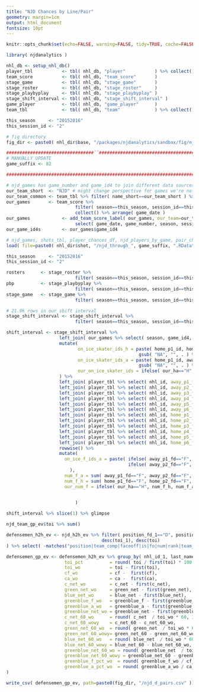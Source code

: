 ```yaml
---
title: "NJD Chances by Line/Pair"
geometry: margin=1cm
output: html_document
fontsize: 10pt
---
```


```r

knitr::opts_chunk$set(echo=FALSE, warning=FALSE, tidy=TRUE, cache=FALSE, OutDec = ",")
```

```r
library( njdanalytics )

nhl_db <- setup_nhl_db()
player_tbl           <- tbl( nhl_db, "player"           ) %>% collect()
team_score           <- tbl( nhl_db, "team_score"       )
stage_game           <- tbl( nhl_db, "stage_game"       )
stage_roster         <- tbl( nhl_db, "stage_roster"     )
stage_playbyplay     <- tbl( nhl_db, "stage_playbyplay" )
stage_shift_interval <- tbl( nhl_db, "stage_shift_interval" )
game_player          <- tbl( nhl_db, "game_player"      )
team_tbl             <- tbl( nhl_db, "team"             ) %>% collect()

this_season     <- "20152016"
this_session_id <- "2"

# fig directory
fig_dir <- paste0( nhl_dir$base, "/packages/njdanalytics/sandbox/fig/njd2016/f_lines" )

#################################``########################################
# MANUALLY UPDATE
game_suffix <- 82

#########################################################################

# njd_games has game_number and game_id4 to join different data sources
our_team_short  <- "NJD" # might change perspective for games we're not in?
our_team_common <- team_tbl %>% filter( name_short==our_team_short ) %>% select( name_common ) %>% unlist( use.names = F )
our_games       <- team_score %>% 
                          filter( season==this_season, session_id==this_session_id, team_short==our_team_short) %>%
                          collect() %>% arrange( game_date )
our_games            <- add_team_score_label( our_games, our_team=our_team_short ) %>%
                          select( game_date, game_number, season, session_id, game_id4, ha, opp_team_short, game_label )
our_game_id4s        <- our_games$game_id4

# njd_games, shots_tbl, player_chances_df, njd_players_by_game, pair_chances_df
load( file=paste0( nhl_dir$shot, "/njd_through_", game_suffix, ".RData" ))
```


```r
this_season     <- "20152016"
this_session_id <- "2"
```

```r
rosters      <- stage_roster %>% 
                          filter( season==this_season, session_id==this_session_id, game_id4 %in% our_game_id4s ) %>% collect()
pbp          <- stage_playbyplay %>% 
                          filter( season==this_season, session_id==this_session_id, game_id4 %in% our_game_id4s ) %>% collect()
stage_game   <- stage_game %>% 
                          filter( season==this_season, session_id==this_session_id, game_id4 %in% our_game_id4s ) %>% collect()

# 21.9k rows in our shift interval
stage_shift_interval <- stage_shift_interval %>%
                          filter( season==this_season, session_id==this_session_id, game_id4 %in% our_game_id4s ) %>% collect()
```

```r

shift_interval <- stage_shift_interval %>% 
                    left_join( our_games %>% select( season, game_id4, our_ha=ha ), by=c( "season", "game_id4" ) ) %>% 
                    mutate(
                           on_ice_skater_ids_h = paste( home_p1_id, home_p2_id, home_p3_id, home_p4_id, home_p5_id, home_p6_id ) %>% 
                                                  gsub( "NA", "", . ) %>% str_trim(),
                           on_ice_skater_ids_a = paste( home_p1_id, away_p2_id, away_p3_id, away_p4_id, away_p5_id, away_p6_id ) %>% 
                                                  gsub( "NA", "", . ) %>% str_trim(),
                           our_on_ice_skater_ids = ifelse( our_ha=="H", on_ice_skater_ids_h, on_ice_skater_ids_a )
                    ) %>% 
                    left_join( player_tbl %>% select( nhl_id, away_p1_fd=position_fd ), by=c( "away_p1_id"="nhl_id" ) ) %>% 
                    left_join( player_tbl %>% select( nhl_id, away_p2_fd=position_fd ), by=c( "away_p2_id"="nhl_id" ) ) %>% 
                    left_join( player_tbl %>% select( nhl_id, away_p3_fd=position_fd ), by=c( "away_p3_id"="nhl_id" ) ) %>% 
                    left_join( player_tbl %>% select( nhl_id, away_p4_fd=position_fd ), by=c( "away_p4_id"="nhl_id" ) ) %>% 
                    left_join( player_tbl %>% select( nhl_id, away_p5_fd=position_fd ), by=c( "away_p5_id"="nhl_id" ) ) %>% 
                    left_join( player_tbl %>% select( nhl_id, away_p6_fd=position_fd ), by=c( "away_p6_id"="nhl_id" ) ) %>% 
                    left_join( player_tbl %>% select( nhl_id, home_p1_fd=position_fd ), by=c( "home_p1_id"="nhl_id" ) ) %>% 
                    left_join( player_tbl %>% select( nhl_id, home_p2_fd=position_fd ), by=c( "home_p2_id"="nhl_id" ) ) %>% 
                    left_join( player_tbl %>% select( nhl_id, home_p3_fd=position_fd ), by=c( "home_p3_id"="nhl_id" ) ) %>% 
                    left_join( player_tbl %>% select( nhl_id, home_p4_fd=position_fd ), by=c( "home_p4_id"="nhl_id" ) ) %>% 
                    left_join( player_tbl %>% select( nhl_id, home_p5_fd=position_fd ), by=c( "home_p5_id"="nhl_id" ) ) %>% 
                    left_join( player_tbl %>% select( nhl_id, home_p6_fd=position_fd ), by=c( "home_p6_id"="nhl_id" ) ) %>% 
                    rowwise() %>% 
                    mutate(
                      on_ice_f_ids_a = paste( ifelse( away_p1_fd=="F", away_p1_id, "" ), 
                                              ifelse( away_p2_fd=="F", away_p2_id, "" )
                        ),
                      num_f_a = sum( away_p1_fd=="F", away_p2_fd=="F", away_p3_fd=="F", away_p4_fd=="F", away_p5_fd=="F", away_p6_fd=="F", na.rm=T ),
                      num_f_h = sum( home_p1_fd=="F", home_p2_fd=="F", home_p3_fd=="F", home_p4_fd=="F", home_p5_fd=="F", home_p6_fd=="F", na.rm=T ),
                      our_num_f = ifelse( our_ha=="H", num_f_h, num_f_a ),
                      

                          )

shift_interval %>% slice(1) %>% glimpse

```







```r
njd_team_gp_ev$toi %>% sum()

defensemen_h2h_ev <- njd_h2h_ev %>% filter( position_fd_1=="D", position_fd_2=="D" ) %>% arrange(
                                    desc(toi_1), desc(toi)
) %>% select( -matches("position|team_comp|faceoff|is|fo|num|rank|team_short|shoots"))

defensemen_gp_ev <- defensemen_h2h_ev %>% group_by( nhl_id_1, last_name_1, toi_1 ) %>% mutate(
                      toi_pct          = round( toi / first(toi) * 100, 1),
                      toi_wo           = toi - first(toi),  
                      cf_wo            = cf -  first(cf),
                      ca_wo            = ca -  first(ca),
                      c_net_wo         = c_net - first(c_net),
                      green_net_wo     = green_net - first(green_net),
                      blue_net_wo      = blue_net - first(blue_net),
                      greenblue_f_wo   = greenblue_f - first(greenblue_f),
                      greenblue_a_wo   = greenblue_a - first(greenblue_a),
                      greenblue_net_wo = greenblue_net - first(greenblue_net),
                      c_net_60_wo      = round( c_net  / toi_wo * 60, 3 ),
                      c_net_60_wowy    = c_net_60 - c_net_60_wo,
                      green_net_60_wo  = round( green_net  / toi_wo * 60, 3 ),
                      green_net_60_wowy= green_net_60 - green_net_60_wo,
                      blue_net_60_wo   = round( blue_net  / toi_wo * 60, 3 ),
                      blue_net_60_wowy = blue_net_60 - blue_net_60_wo,
                      greenblue_net_60_wo = round( greenblue_net  / toi_wo * 60, 3 ),
                      greenblue_net_60_wowy = greenblue_net_60 - greenblue_net_60_wo,
                      greenblue_f_pct_wo  = round( greenblue_f_wo / cf_wo * 100, 3 ),
                      greenblue_a_pct_wo  = round( greenblue_a_wo / ca_wo * 100, 3 )
)

write_csv( defensemen_gp_ev, path=paste0(fig_dir, "/njd_d_pairs.csv" ))
```












